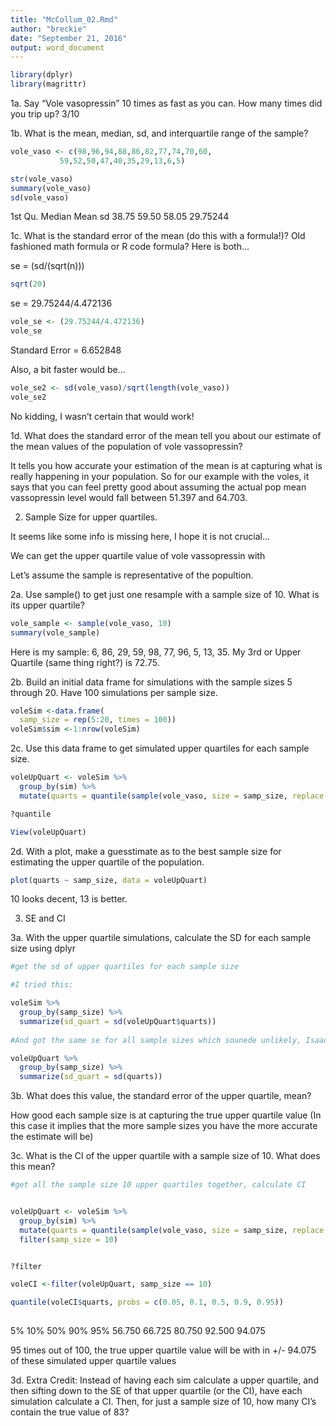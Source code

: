 ```yaml
---
title: "McCollum_02.Rmd"
author: "breckie"
date: "September 21, 2016"
output: word_document
---
```

```r
library(dplyr)
library(magrittr)
```

1a. Say “Vole vasopressin” 10 times as fast as you can. How many times did you trip up?
 3/10

1b. What is the mean, median, sd, and interquartile range of the sample?

```r
vole_vaso <- c(98,96,94,88,86,82,77,74,70,60,
           59,52,50,47,40,35,29,13,6,5)

str(vole_vaso)
summary(vole_vaso)
sd(vole_vaso)
```

1st Qu.  Median    Mean    sd
38.75    59.50     58.05   29.75244


1c. What is the standard error of the mean (do this with a formula!)?
Old fashioned math formula or R code formula? Here is both...

se = (sd/(sqrt(n)))

```r
sqrt(20)
```
se = 29.75244/4.472136

```r
vole_se <- (29.75244/4.472136)
vole_se
```

Standard Error = 6.652848

Also, a bit faster would be...
```r
vole_se2 <- sd(vole_vaso)/sqrt(length(vole_vaso))
vole_se2
```

No kidding, I wasn't certain that would work!

1d. What does the standard error of the mean tell you about our estimate of the mean values of the population of vole vassopressin?

It tells you how accurate your estimation of the mean is at capturing what is really happening in your population. So for our example with the voles, it says that you can feel pretty good about assuming the actual pop mean vassopressin level would fall between 51.397 and 64.703.


2. Sample Size for upper quartiles.

It seems like some info is missing here, I hope it is not crucial...

We can get the upper quartile value of vole vassopressin with

Let’s assume the sample is representative of the popultion.

2a. Use sample() to get just one resample with a sample size of 10. What is its upper quartile?

```r

vole_sample <- sample(vole_vaso, 10)
summary(vole_sample)

```
Here is my sample: 6, 86, 29, 59, 98, 77, 96, 5, 13, 35.
My 3rd or Upper Quartile (same thing right?) is 72.75.

2b. Build an initial data frame for simulations with the sample sizes 5 through 20. Have 100 simulations per sample size.

```r
voleSim <-data.frame(
  samp_size = rep(5:20, times = 100))
voleSim$sim <-1:nrow(voleSim)


```

2c. Use this data frame to get simulated upper quartiles for each sample size.

```r

voleUpQuart <- voleSim %>%
  group_by(sim) %>%
  mutate(quarts = quantile(sample(vole_vaso, size = samp_size, replace = TRUE), probs = 0.75))

?quantile

View(voleUpQuart)
```
2d. With a plot, make a guesstimate as to the best sample size for estimating the upper quartile of the population.

```r

plot(quarts ~ samp_size, data = voleUpQuart)

```
10 looks decent, 13 is better.


3. SE and CI

3a. With the upper quartile simulations, calculate the SD for each sample size using dplyr

```r
#get the sd of upper quartiles for each sample size

#I tried this:

voleSim %>%
  group_by(samp_size) %>%
  summarize(sd_quart = sd(voleUpQuart$quarts))
  
#And got the same se for all sample sizes which sounede unlikely, Isaac said voleUpQuart has more data so try starting there

voleUpQuart %>%
  group_by(samp_size) %>%
  summarize(sd_quart = sd(quarts))

```



3b. What does this value, the standard error of the upper quartile, mean? 

How good each sample size is at capturing the true upper quartile value (In this case it implies that the more sample sizes you have the more accurate the estimate will be)

3c. What is the CI of the upper quartile with a sample size of 10. What does this mean?


```r

#get all the sample size 10 upper quartiles together, calculate CI


voleUpQuart <- voleSim %>%
  group_by(sim) %>%
  mutate(quarts = quantile(sample(vole_vaso, size = samp_size, replace = TRUE), probs = 0.75)) %>%
  filter(samp_size = 10)


?filter

voleCI <-filter(voleUpQuart, samp_size == 10)

quantile(voleCI$quarts, probs = c(0.05, 0.1, 0.5, 0.9, 0.95))
         
```
5%       10%      50%      90%      95% 
56.750   66.725   80.750   92.500   94.075


95 times out of 100, the true upper quartile value will be with in +/- 94.075 of these simulated upper quartile values

3d. Extra Credit: Instead of having each sim calculate a upper quartile, and then sifting down to the SE of that upper quartile (or the CI), have each simulation calculate a CI. Then, for just a sample size of 10, how many CI’s contain the true value of 83?
